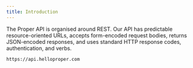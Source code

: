 ```yaml
---
title: Introduction
---
```


The Proper API is organised around REST. Our API has predictable resource-oriented URLs, accepts form-encoded request bodies, returns JSON-encoded responses, and uses standard HTTP response codes, authentication, and verbs.

<RequestExample>

```bash Base url
https://api.helloproper.com
```

</RequestExample>
